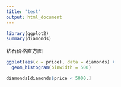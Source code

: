 ```yaml
---
title: "test"
output: html_document
---
```



```r
library(ggplot2)
summary(diamonds)
```

钻石价格直方图
```r
ggplot(aes(x = price), data = diamonds) + 
  geom_histogram(binwidth = 500)
```


```r
diamonds[diamonds$price < 5000,]
```